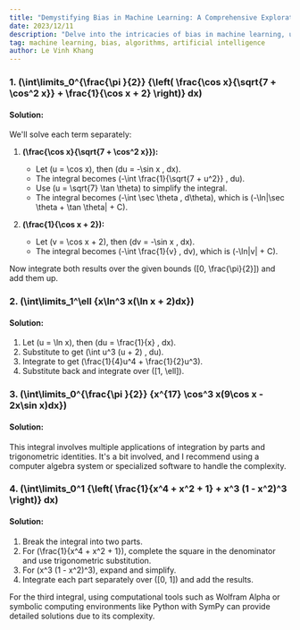 ```yaml
---
title: "Demystifying Bias in Machine Learning: A Comprehensive Exploration"
date: 2023/12/11
description: "Delve into the intricacies of bias in machine learning, uncovering its nuances and strategies for mitigation."
tag: machine learning, bias, algorithms, artificial intelligence
author: Le Vinh Khang
---
```


### 1. \(\int\limits_0^{\frac{\pi }{2}} {\left( \frac{\cos x}{\sqrt{7 + \cos^2 x}} + \frac{1}{\cos x + 2} \right)} dx\)

#### Solution:

We'll solve each term separately:

1. **\(\frac{\cos x}{\sqrt{7 + \cos^2 x}}\):**
   - Let \(u = \cos x\), then \(du = -\sin x \, dx\).
   - The integral becomes \(-\int \frac{1}{\sqrt{7 + u^2}} \, du\).
   - Use \(u = \sqrt{7} \tan \theta\) to simplify the integral.
   - The integral becomes \(-\int \sec \theta \, d\theta\), which is \(-\ln|\sec \theta + \tan \theta| + C\).

2. **\(\frac{1}{\cos x + 2}\):**
   - Let \(v = \cos x + 2\), then \(dv = -\sin x \, dx\).
   - The integral becomes \(-\int \frac{1}{v} \, dv\), which is \(-\ln|v| + C\).

Now integrate both results over the given bounds \([0, \frac{\pi}{2}]\) and add them up.

### 2. \(\int\limits_1^\ell {x\ln^3 x(\ln x + 2)dx}\)

#### Solution:

1. Let \(u = \ln x\), then \(du = \frac{1}{x} \, dx\).
2. Substitute to get \(\int u^3 (u + 2) \, du\).
3. Integrate to get \(\frac{1}{4}u^4 + \frac{1}{2}u^3\).
4. Substitute back and integrate over \([1, \ell]\).

### 3. \(\int\limits_0^{\frac{\pi }{2}} {x^{17} \cos^3 x(9\cos x - 2x\sin x)dx}\)

#### Solution:

This integral involves multiple applications of integration by parts and trigonometric identities. It's a bit involved, and I recommend using a computer algebra system or specialized software to handle the complexity.

### 4. \(\int\limits_0^1 {\left( \frac{1}{x^4 + x^2 + 1} + x^3 (1 - x^2)^3 \right)} dx\)

#### Solution:

1. Break the integral into two parts.
2. For \(\frac{1}{x^4 + x^2 + 1}\), complete the square in the denominator and use trigonometric substitution.
3. For \(x^3 (1 - x^2)^3\), expand and simplify.
4. Integrate each part separately over \([0, 1]\) and add the results.

For the third integral, using computational tools such as Wolfram Alpha or symbolic computing environments like Python with SymPy can provide detailed solutions due to its complexity.
